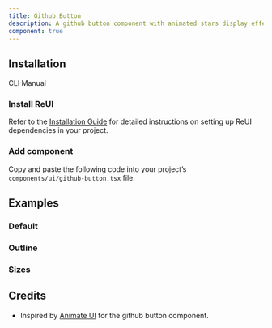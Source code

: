 ```yaml
---
title: Github Button
description: A github button component with animated stars display effects.
component: true
---
```


## Installation

<Tabs defaultValue="cli">

<TabsList>
  <TabsTrigger value="cli">CLI</TabsTrigger>
  <TabsTrigger value="manual">Manual</TabsTrigger>
</TabsList>

<TabsContent value="cli">
  <CliCommands name="github-button" />
</TabsContent>

<TabsContent value="manual">    
<Steps>

### Install ReUI

Refer to the [Installation Guide](/docs/installation) for detailed instructions on setting up ReUI dependencies in your project.

### Add component

Copy and paste the following code into your project’s `components/ui/github-button.tsx` file.

<ComponentPreview name="github-button" />

</Steps>

</TabsContent>

</Tabs>

## Examples

### Default

<ExamplePreview path="github-button/default" />

### Outline

<ExamplePreview path="github-button/outline" />

### Sizes

<ExamplePreview path="github-button/sizes" />

## Credits

- Inspired by [Animate UI](https://animate-ui.com/docs/buttons/github-stars) for the github button component.

